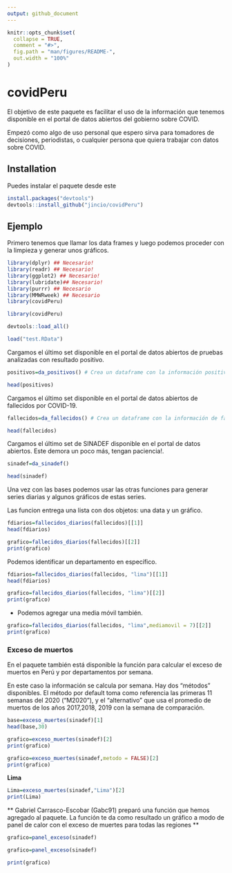 ```yaml
---
output: github_document
---
```


<!-- README.md is generated from README.Rmd. Please edit that file -->

```r
knitr::opts_chunk$set(
  collapse = TRUE,
  comment = "#>",
  fig.path = "man/figures/README-",
  out.width = "100%"
)
```

# covidPeru

<!-- badges: start -->
<!-- badges: end -->

El objetivo de este paquete es facilitar el uso de la información que tenemos disponible en el portal de datos abiertos del gobierno sobre COVID. 

Empezó como algo de uso personal que espero sirva para tomadores de decisiones, periodistas, o cualquier persona que quiera trabajar con datos sobre COVID.

## Installation

Puedes instalar el paquete desde este 

``` r
install.packages("devtools")
devtools::install_github("jincio/covidPeru")
```

## Ejemplo

Primero tenemos que llamar los data frames y luego podemos proceder con la limpieza y generar unos gráficos. 

```r
library(dplyr) ## Necesario!
library(readr) ## Necesario!
library(ggplot2) ## Necesario!
library(lubridate)## Necesario!
library(purrr) ## Necesario
library(MMWRweek) ## Necesario
library(covidPeru) 
```

```r
library(covidPeru)
```

```r
devtools::load_all()
```

```r
load("test.RData")
```

Cargamos el último set disponible en el portal de datos abiertos de pruebas analizadas con resultado positivo. 

```r
positivos=da_positivos() # Crea un dataframe con la información positivos
```

```r
head(positivos)
```

Cargamos el último set disponible en el portal de datos abiertos de fallecidos por COVID-19.

```r
fallecidos=da_fallecidos() # Crea un dataframe con la información de fallecidos.
```

```r
head(fallecidos)
```

Cargamos el último set de SINADEF disponible en el portal de datos abiertos. Este demora un poco más, tengan paciencia!. 

```r
sinadef=da_sinadef()
```

```r
head(sinadef)
```

Una vez con las bases podemos usar las otras funciones para generar series diarias y algunos gráficos de estas series. 

Las funcion entrega una lista con dos objetos: una data y un gráfico. 

```r
fdiarios=fallecidos_diarios(fallecidos)[[1]]
head(fdiarios)
```

```r
grafico=fallecidos_diarios(fallecidos)[[2]]
print(grafico)
```

Podemos identificar un departamento en específico. 

```r
fdiarios=fallecidos_diarios(fallecidos, "lima")[[1]]
head(fdiarios)
```

```r
grafico=fallecidos_diarios(fallecidos, "lima")[[2]]
print(grafico)
```

- Podemos agregar una media móvil también. 

```r
grafico=fallecidos_diarios(fallecidos, "lima",mediamovil = 7)[[2]]
print(grafico)
```

### Exceso de muertos 

En el paquete también está disponible la función para calcular el exceso de muertos en Perú y por departamentos por semana. 

En este caso la información se calcula por semana. Hay dos "métodos" disponibles. El método por default toma como referencia las primeras 11 semanas del 2020 ("M2020"), y el "alternativo" que usa el promedio de muertos de los años 2017,2018, 2019 con la semana de comparación.

```r
base=exceso_muertes(sinadef)[1]
head(base,30)
```

```r
grafico=exceso_muertes(sinadef)[2]
print(grafico)
```

```r
grafico=exceso_muertes(sinadef,metodo = FALSE)[2]
print(grafico)
```

**Lima** 

```r
Lima=exceso_muertes(sinadef,"Lima")[2]
print(Lima)
```

** Gabriel Carrasco-Escobar (Gabc91) preparó una función que hemos agregado al paquete. La función te da como resultado un gráfico a modo de panel de calor con el exceso de muertes para todas las regiones **

```r
grafico=panel_exceso(sinadef)
```

```r
grafico=panel_exceso(sinadef)
```

```r
print(grafico)
```

